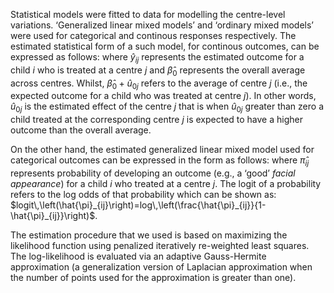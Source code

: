 Statistical models were fitted to data for modelling the centre-level variations. 'Generalized linear mixed models' and 'ordinary mixed models' were used for categorical and continous responses respectively. The estimated statistical form of a such model, for continous outcomes, can be expressed as follows:
\begin{equation}
\hat{y}_{ij}=\hat{\beta}_{0}+\hat{u}_{0j},
\end{equation}
where $\hat{y}_{ij}$ represents the estimated outcome for a child $i$ who is treated at a centre $j$ and $\hat{\beta}_{0}$ represents the overall average across centres. Whilst, $\hat{\beta}_{0}+\hat{u}_{0j}$ refers to the average of centre $j$ (i.e., the expected outcome for a child who was treated at centre $j$). In other words, $\hat{u}_{0j}$ is the estimated effect of the centre $j$ that is when $\hat{u}_{0j}$ greater than zero a child treated at the corresponding centre $j$ is expected to have a higher outcome than the overall average.

On the other hand, the estimated generalized linear mixed model used for categorical outcomes can be expressed in the form as follows:
\begin{equation}
logit\,\left(\hat{\pi}_{ij}\right)=\hat{\beta}_{0}+\hat{u}_{0j},
\end{equation}
where $\hat{\pi}_{ij}$ represents probability of developing an outcome (e.g., a 'good' *facial appearance*) for a child $i$ who treated at a centre $j$. The logit of a probability refers to the log odds of that probability which can be shown as:
$logit\,\left(\hat{\pi}_{ij}\right)=log\,\left(\frac{\hat{\pi}_{ij}}{1-\hat{\pi}_{ij}}\right)$.

The estimation procedure that we used is based on maximizing the likelihood function using penalized iteratively re-weighted least squares. The log-likelihood is evaluated via an adaptive Gauss-Hermite approximation (a generalization version of Laplacian approximation when the number of points used for the approximation is greater than one).